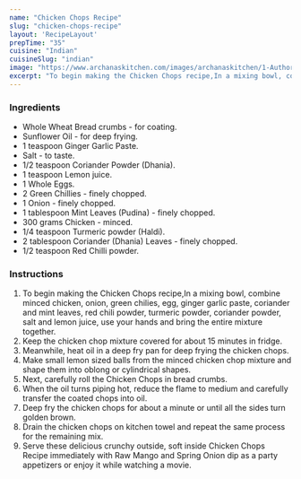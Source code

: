 ---
name: "Chicken Chops Recipe"
slug: "chicken-chops-recipe"
layout: 'RecipeLayout'
prepTime: "35"
cuisine: "Indian"
cuisineSlug: "indian"
image: "https://www.archanaskitchen.com/images/archanaskitchen/1-Author/Jyothi_Rajesh/Chicken_Chops.jpg"
excerpt: "To begin making the Chicken Chops recipe,In a mixing bowl, combine minced chicken, onion, green chilies, egg, ginger garlic paste, coriander and mint leaves, red chili powder, turmeric powder, coriander powder, salt  and lemon juice, use your hands and bring the entire mixture together"
---

### Ingredients

- Whole Wheat Bread crumbs - for coating.
- Sunflower Oil - for deep frying.
- 1 teaspoon Ginger Garlic Paste.
- Salt - to taste.
- 1/2 teaspoon Coriander Powder (Dhania).
- 1 teaspoon Lemon juice.
- 1 Whole Eggs.
- 2 Green Chillies - finely chopped.
- 1 Onion - finely chopped.
- 1 tablespoon Mint Leaves (Pudina) - finely chopped.
- 300 grams Chicken - minced.
- 1/4 teaspoon Turmeric powder (Haldi).
- 2 tablespoon Coriander (Dhania) Leaves - finely chopped.
- 1/2 teaspoon Red Chilli powder.

### Instructions

1. To begin making the Chicken Chops recipe,In a mixing bowl, combine minced chicken, onion, green chilies, egg, ginger garlic paste, coriander and mint leaves, red chili powder, turmeric powder, coriander powder, salt  and lemon juice, use your hands and bring the entire mixture together.
1. Keep the chicken chop mixture covered for about 15 minutes in fridge.
1. Meanwhile, heat oil in a deep fry pan for deep frying the chicken chops.
1. Make small lemon sized balls from the minced chicken chop mixture and shape them into oblong or cylindrical shapes.
1. Next, carefully roll the Chicken Chops in bread crumbs.
1. When the oil turns piping hot, reduce the flame to medium and carefully transfer the coated chops into oil.
1. Deep fry the chicken chops for about a minute or until all the sides turn golden brown.
1. Drain the chicken chops on kitchen towel and repeat the same process for the remaining mix.
1. Serve these delicious crunchy outside, soft inside Chicken Chops Recipe immediately with Raw Mango and Spring Onion dip as a party appetizers or enjoy it while watching a movie.
